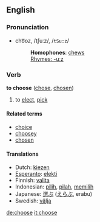 ==English==
===Pronunciation===
*cho͞oz, /tʃuːz/, /<tt>tSu:z</tt>/
*:'''Homophones''': [[chew]]s
*:[[Rhymes:English:-uːz|Rhymes: -uːz]]

=== Verb ===
'''to choose''' ([[chose]], [[chosen]])

# to [[elect]], [[pick]]

====Related terms====
*[[choice]]
*[[choosey]]
*[[chosen]]

==== Translations ====
*Dutch: [[kiezen]]
*[[Esperanto]]: [[elekti]]
*Finnish: [[valita]]
*Indonesian: [[pilih]], [[pilah]], [[pilih|memilih]]
*Japanese: [[選ぶ]] ([[えらぶ]], erabu)
*Swedish: [[välja]]

[[de:choose]]
[[it:choose]]